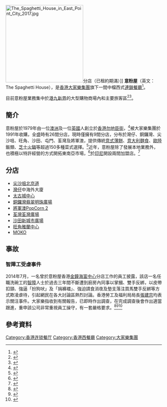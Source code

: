 [[File:The_Spaghetti_House_in_East_Point_City_2017.jpg|250px]]分店（已租約期滿）]]
'''意粉屋'''（英文：The Spaghetti House），是[[香港|香港]][[大家樂集團|大家樂集團]]旗下一間中檔西式[[連鎖店|連鎖餐廳]]<ref>{{Cite web |url=http://www.cafedecoral.com/tch/stra_business_units/specialty/index.jsp |title=大家樂集團策略性業務單位—意粉屋 |accessdate=2015-07-03 |archive-date=2015-07-04 |archive-url=https://web.archive.org/web/20150704050348/http://www.cafedecoral.com/tch/stra_business_units/specialty/index.jsp |dead-url=no }}</ref>。

目前意粉屋業務集中於[[香港市區|港九]][[新界|新界]]的大型購物商場內和主要旅客區<ref>{{Cite web |url=http://www.spaghettihouse.com/html/tch/aboutus/companyprofile.jsp |title=公司簡介 意粉屋 |accessdate=2015-07-03 |archive-date=2015-06-30 |archive-url=https://web.archive.org/web/20150630043732/http://www.spaghettihouse.com/html/tch/aboutus/companyprofile.jsp |dead-url=no }}</ref><ref>{{Cite web |url=https://www.yicai.com/news/5032523.html |title=大家乐关闭中国内地全线意粉屋 年内减少400余名员工 |access-date=2021-01-07 |archive-date=2021-01-09 |archive-url=https://web.archive.org/web/20210109140850/https://www.yicai.com/news/5032523.html |dead-url=no }}</ref>。

==簡介==
意粉屋於1979年由一位[[澳洲|澳洲]]及一位[[英國|英國]]人創立於[[香港|香港]][[勿地臣街|勿地臣街]]，<ref>{{Cite web |url=http://www.spaghettihouse.com/html/tch/aboutus/companyprofile.jsp |title=意粉屋 公司簡介 |accessdate=2015-07-03 |archive-date=2015-06-30 |archive-url=https://web.archive.org/web/20150630043732/http://www.spaghettihouse.com/html/tch/aboutus/companyprofile.jsp |dead-url=no }}</ref>被大家樂集團於1991年收購，全盛時有26間分店，現時僅擁有9間分店，分布於灣仔、銅鑼灣、尖沙咀、旺角、沙田、屯門、荃灣及將軍澳，提供傳統[[意大利薄餅|意式薄餅]]、[[意大利麵|意大利麵食]]、[[歐陸|歐陸]]飯類、[[芝士|芝士]][[火鍋|火鍋]]等超過150多種菜式選擇。<ref>{{Cite web |url=http://www.spaghettihouse.com/html/tch/franchise/franchise_back.jsp |title=意粉屋 公司背景及品牌概念 |accessdate=2015-07-03 |archive-date=2016-03-05 |archive-url=https://web.archive.org/web/20160305123512/http://www.spaghettihouse.com/html/tch/franchise/franchise_back.jsp |dead-url=no }}</ref>近年，意粉屋除了發展本地業務外，也積極以特許經營的方式開拓東南亞市場，<ref>{{Cite web |url=http://www.spaghettihouse.com/html/tch/franchise/franchise_inter.jsp |title=意粉屋 國際盟店 |accessdate=2015-07-03 |archive-date=2016-08-12 |archive-url=https://web.archive.org/web/20160812080940/http://www.spaghettihouse.com/html/tch/franchise/franchise_inter.jsp |dead-url=no }}</ref>於[[印尼|印尼]]開設兩間加盟店。<ref>{{Cite web |url=http://www.cafedecoral.com/tch/investor_relations/investor/images/FS_28Feb15_chi_l5.pdf |title=大家樂企業概況 二零一五年二月二十八日 |accessdate=2015-07-03 |archive-date=2016-03-04 |archive-url=https://web.archive.org/web/20160304185535/http://www.cafedecoral.com/tch/investor_relations/investor/images/FS_28Feb15_chi_l5.pdf |dead-url=no }}</ref>

==分店==
* [[尖沙咀|尖沙咀]][[北京道|北京道]]
* [[灣仔|灣仔]]中海外大廈
* [[太古城中心|太古城中心]]
* [[銅鑼灣|銅鑼灣]][[翡翠明珠廣場|翡翠明珠廣場]]
* [[將軍澳|將軍澳]][[PopCorn_2|PopCorn 2]]
* [[荃灣|荃灣]][[荃灣廣場|荃灣廣場]]
* [[沙田_(香港)|沙田]][[新城市廣場|新城市廣場]]
* [[旺角|旺角]][[雅蘭中心|雅蘭中心]]
* [[MOKO|MOKO]]

==事故==
===智障工受虐事件===
2014年7月，一名曾於意粉屋香港[[金鐘|金鐘]][[海富中心|海富中心]]分店工作的員工披露，該店一名任職洗碗工的[[智障|智障]]人士於過去三年間不斷遭到廚房內同事以掌摑、雙手反綁，以皮帶扣頸、強逼「扮狗吠」及「捐褲襠」、強迫請食消夜及墊支落注買馬雙手反綁等方式欺凌虐待，引起網民在各大討論區熱烈討論。香港勞工及福利局局長[[張建宗|張建宗]]均表示關注事件。大家樂指收到有關報告，已即時作出調查，在完成調查後會作出適當跟進，重申該公司非常重視員工操守，有一套嚴格要求。<ref>{{Cite web |url=http://orientaldaily.on.cc/cnt/news/20140719/00176_038.html |title=昔日東方-智障工受虐 拘意粉屋廚工 |accessdate=2015-07-03 |archive-date=2016-03-05 |archive-url=https://web.archive.org/web/20160305073000/http://orientaldaily.on.cc/cnt/news/20140719/00176_038.html |dead-url=no }}</ref><ref>{{Cite web |url=http://the-sun.on.cc/cnt/news/20140718/00407_011.html |title=昔日太陽-意粉屋無良廚工虐智障同事3年 |accessdate=2015-07-03 |archive-date=2016-03-04 |archive-url=https://web.archive.org/web/20160304232623/http://the-sun.on.cc/cnt/news/20140718/00407_011.html |dead-url=no }}</ref><ref>{{Cite web |url=http://the-sun.on.cc/cnt/news/20140720/00407_058.html |title=張建宗重視意粉屋智障工受虐 |accessdate=2015-07-03 |archive-date=2016-03-05 |archive-url=https://web.archive.org/web/20160305070028/http://the-sun.on.cc/cnt/news/20140720/00407_058.html |dead-url=no }}</ref>

==參考資料==
{{reflist}}


[[Category:香港连锁餐厅|Category:香港连锁餐厅]]
[[Category:香港西餐廳|Category:香港西餐廳]]
[[Category:大家樂集團|Category:大家樂集團]]